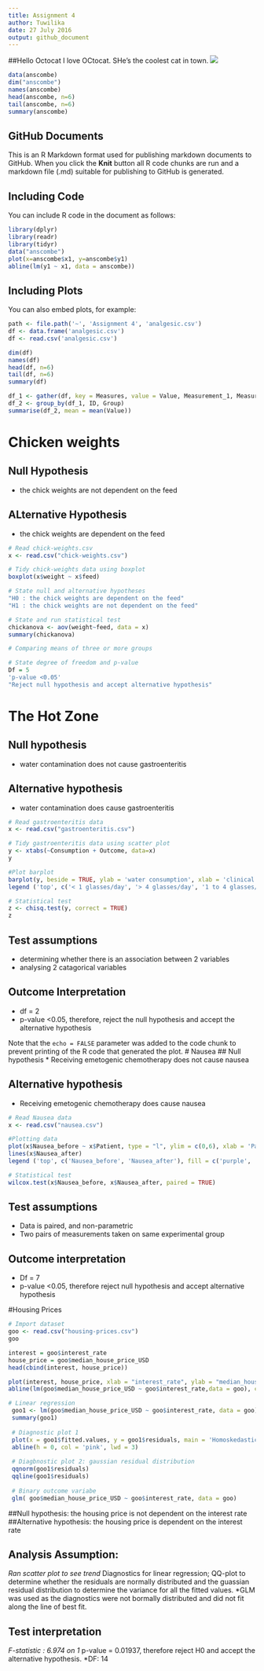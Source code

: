 ```yaml
---
title: Assignment 4
author: Tuwilika
date: 27 July 2016
output: github_document
---
```

##Hello Octocat
I love OCtocat. SHe's the coolest cat in town.
![](https://dl.dropboxusercontent.com/u/11805474/painblogr/biostats/images/octocat.png)

```r
data(anscombe)
dim("anscombe")
names(anscombe)
head(anscombe, n=6)
tail(anscombe, n=6)
summary(anscombe)
```

## GitHub Documents

This is an R Markdown format used for publishing markdown documents to GitHub. When you click the **Knit** button all R code chunks are run and a markdown file (.md) suitable for publishing to GitHub is generated.

## Including Code

You can include R code in the document as follows:

```r
library(dplyr)
library(readr)
library(tidyr)
data("anscombe")
plot(x=anscombe$x1, y=anscombe$y1)
abline(lm(y1 ~ x1, data = anscombe))
```

## Including Plots

You can also embed plots, for example:

```r

path <- file.path('~', 'Assignment 4', 'analgesic.csv')
df <- data.frame('analgesic.csv')
df <- read.csv('analgesic.csv')
```

```r
dim(df)
names(df)
head(df, n=6)
tail(df, n=6)
summary(df)
```

```r

df_1 <- gather(df, key = Measures, value = Value, Measurement_1, Measurement_2, Measurement_3, -ID)
df_2 <- group_by(df_1, ID, Group)
summarise(df_2, mean = mean(Value))

```

# Chicken weights
## Null Hypothesis
* the chick weights are not dependent on the feed

## ALternative Hypothesis
* the chick weights are dependent on the feed
```r
# Read chick-weights.csv
x <- read.csv("chick-weights.csv")

# Tidy chick-weights data using boxplot
boxplot(x$weight ~ x$feed)

# State null and alternative hypotheses
"H0 : the chick weights are dependent on the feed" 
"H1 : the chick weights are not dependent on the feed"

# State and run statistical test
chickanova <- aov(weight~feed, data = x)
summary(chickanova)

# Comparing means of three or more groups

# State degree of freedom and p-value
Df = 5
'p-value <0.05'
"Reject null hypothesis and accept alternative hypothesis"

```
# The Hot Zone
## Null hypothesis
* water contamination does not cause gastroenteritis

## Alternative hypothesis
* water contamination does cause gastroenteritis
```r
# Read gastroenteritis data
x <- read.csv("gastroenteritis.csv")

# Tidy gastroenteritis data using scatter plot
y <- xtabs(~Consumption + Outcome, data=x)
y

#Plot barplot
barplot(y, beside = TRUE, ylab = 'water consumption', xlab = 'clinical outcome', main = 'Gastroenteritis', col = c('pink', 'turquoise', 'grey'))
legend ('top', c('< 1 glasses/day', '> 4 glasses/day', '1 to 4 glasses/day'), fill = c('pink', 'turquoise', 'grey'))

# Statistical test
z <- chisq.test(y, correct = TRUE)
z
```
## Test assumptions
* determining whether there is an association between 2 variables
* analysing 2 catagorical variables

## Outcome Interpretation
* df = 2 
* p-value <0.05, therefore, reject the null hypothesis and accept the alternative hypothesis

Note that the `echo = FALSE` parameter was added to the code chunk to prevent printing of the R code that generated the plot.
# Nausea
## Null hypothesis
* Receiving emetogenic chemotherapy does not cause nausea

## Alternative hypothesis
* Receiving emetogenic chemotherapy does cause nausea
```r
# Read Nausea data
x <- read.csv("nausea.csv")

#Plotting data
plot(x$Nausea_before ~ x$Patient, type = "l", ylim = c(0,6), xlab = 'Patient', ylab = 'Nausea_intensity', main = 'Nausea intensity decreases with treatment', col= 'purple')
lines(x$Nausea_after)
legend ('top', c('Nausea_before', 'Nausea_after'), fill = c('purple', 'black'))

# Statistical test
wilcox.test(x$Nausea_before, x$Nausea_after, paired = TRUE)

```
## Test assumptions
* Data is paired, and non-parametric
* Two pairs of measurements taken on same experimental group

## Outcome interpretation
* Df = 7
* p-value <0.05, therefore reject null hypothesis and accept alternative hypothesis

#Housing Prices
```r
# Import dataset
goo <- read.csv("housing-prices.csv")
goo

interest = goo$interest_rate
house_price = goo$median_house_price_USD
head(cbind(interest, house_price))

plot(interest, house_price, xlab = "interest_rate", ylab = "median_house_price_USD", pch = 19, col = 'grey', main = 'Interest Rate decreases Housing Price')
abline(lm(goo$median_house_price_USD ~ goo$interest_rate,data = goo), col= 'pink', lwd = 2)

# Linear regression
 goo1 <- lm(goo$median_house_price_USD ~ goo$interest_rate, data = goo)
 summary(goo1)
 
 # Diagnostic plot 1
 plot(x = goo1$fitted.values, y = goo1$residuals, main = 'Homoskedasticity', pch = 19, col = 'grey')
 abline(h = 0, col = 'pink', lwd = 3)
 
 # Diagbnostic plot 2: gaussian residual distribution
 qqnorm(goo1$residuals)
 qqline(goo1$residuals)
 
 # Binary outcome variabe
 glm( goo$median_house_price_USD ~ goo$interest_rate, data = goo)
```
##Null hypothesis: the housing price is not dependent on the interest rate
##Alternative hypothesis: the housing price is dependent on the interest rate

## Analysis Assumption:
*Ran scatter plot to see trend 
*Diagnostics for linear regression; QQ-plot to determine whether the residuals are normally distributed and the guassian residual distribution to determine the variance for all the fitted values.
*GLM was used as the diagnostics were not bormally distributed and did not fit along the line of best fit.

## Test interpretation
*F-statistic : 6.974 on 1
*p-value = 0.01937, therefore reject H0 and accept the alternative hypothesis.
*DF: 14

